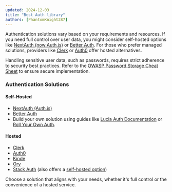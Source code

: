 ```yaml
---
updated: 2024-12-03
title: "Best Auth library"
authors: [PhantomKnight287]
---
```


Authentication solutions vary based on your requirements and resources. If you need full control over user data, you might consider self-hosted options like [NextAuth (now Auth.js)](https://authjs.dev) or [Better Auth](https://better-auth.com). For those who prefer managed solutions, providers like [Clerk](https://clerk.com) or [Auth0](https://auth0.com) offer hosted alternatives.

Handling sensitive user data, such as passwords, requires strict adherence to security best practices. Refer to the [OWASP Password Storage Cheat Sheet](https://cheatsheetseries.owasp.org/cheatsheets/Password_Storage_Cheat_Sheet.html) to ensure secure implementation.

### Authentication Solutions

#### Self-Hosted

- [NextAuth (Auth.js)](https://authjs.dev)
- [Better Auth](https://better-auth.com)
- Build your own solution using guides like [Lucia Auth Documentation](https://lucia-auth.com/) or [Roll Your Own Auth](https://roll-your-own-auth.vercel.app/).

#### Hosted

- [Clerk](https://clerk.com)
- [Auth0](https://auth0.com)
- [Kinde](https://kinde.com/)
- [Ory](https://ory.sh)
- [Stack Auth](https://stack-auth.com/) (also offers a [self-hosted option](https://docs.stack-auth.com/others/self-host))

Choose a solution that aligns with your needs, whether it's full control or the convenience of a hosted service.
